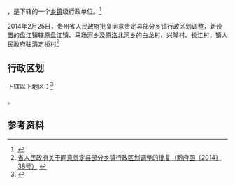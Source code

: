 {{中国乡级行政区|52/27/23/103/000}}

'''{{PAGENAMEBASE}}'''，是{{PRC admin/fullname|52/27/23/103/000|3}}下辖的一个[[乡镇|乡镇]]级行政单位。<ref>{{PRC admin/ref sgc|{{PRC admin/parent|52/27/23/103/000}}}}</ref>

2014年2月25日，贵州省人民政府批复同意贵定县部分乡镇行政区划调整，新设置的盘江镇辖原盘江镇、[[马场河乡|马场河乡]]及原[[洛北河乡|洛北河乡]]的白龙村、兴隆村、长江村，镇人民政府驻清定桥村<ref>[http://www.gzgov.gov.cn/xxgk/jbxxgk/fgwj/zfwj/qfh/201507/t20150703_298193.html 省人民政府关于同意贵定县部分乡镇行政区划调整的批复（黔府函〔2014〕38号）] {{webarchive|url=https://web.archive.org/web/20170831002059/http://www.gzgov.gov.cn/xxgk/jbxxgk/fgwj/zfwj/qfh/201507/t20150703_298193.html |date=2017-08-31 }}</ref>

== 行政区划 ==

{{PAGENAMEBASE}}下辖以下地区：<ref>{{PRC admin/ref sgc|52/27/23/103/000}}</ref>

{{PRC admin/children|52/27/23/103/000}}。

== 参考资料 ==

{{reflist}}

{{行政区划小作品}}
{{PRC admin/navcat|52/27/23/103/000}}